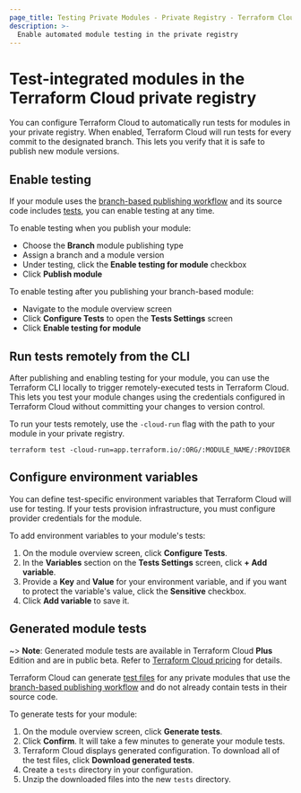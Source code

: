 ```yaml
---
page_title: Testing Private Modules - Private Registry - Terraform Cloud
description: >-
  Enable automated module testing in the private registry
---
```


# Test-integrated modules in the Terraform Cloud private registry

You can configure Terraform Cloud to automatically run tests for modules in your private registry. When enabled, Terraform Cloud will run tests for every commit to the designated branch. This lets you verify that it is safe to publish new module versions.

## Enable testing

If your module uses the [branch-based publishing workflow](/terraform/cloud-docs/registry/publish-modules#branch-based-publishing) and its source code includes [tests](/terraform/language/v1.6.x/tests), you can enable testing at any time.

To enable testing when you publish your module:
- Choose the **Branch** module publishing type
- Assign a branch and a module version
- Under testing, click the **Enable testing for module** checkbox
- Click **Publish module**

To enable testing after you publishing your branch-based module:
- Navigate to the module overview screen
- Click **Configure Tests** to open the **Tests Settings** screen
- Click **Enable testing for module**

## Run tests remotely from the CLI

After publishing and enabling testing for your module, you can use the Terraform CLI locally to trigger remotely-executed tests in Terraform Cloud. This lets you test your module changes using the credentials configured in Terraform Cloud without committing your changes to version control. 

To run your tests remotely, use the `-cloud-run` flag with the path to your module in your private registry. 

```shell
terraform test -cloud-run=app.terraform.io/:ORG/:MODULE_NAME/:PROVIDER
```

## Configure environment variables

You can define test-specific environment variables that Terraform Cloud will use for testing. If your tests provision infrastructure, you must configure provider credentials for the module.  

To add environment variables to your module's tests:

1. On the module overview screen, click **Configure Tests**. 
1. In the **Variables** section on the **Tests Settings** screen, click **+ Add variable**. 
1. Provide a **Key** and **Value** for your environment variable, and if you want to protect the variable's value, click the **Sensitive** checkbox. 
1. Click **Add variable** to save it.

<!-- BEGIN: TFC:only -->

## Generated module tests

~> **Note**: Generated module tests are available in Terraform Cloud **Plus** Edition and are in public beta. Refer to [Terraform Cloud pricing](https://www.hashicorp.com/products/terraform/pricing) for details.

Terraform Cloud can generate [test files](/terraform/language/tests) for any private modules that use the [branch-based publishing workflow](/terraform/cloud-docs/registry/publish-modules#branch-based-publishing) and do not already contain tests in their source code. 

To generate tests for your module:

1. On the module overview screen, click **Generate tests**.
1. Click **Confirm**. It will take a few minutes to generate your module tests.
1. Terraform Cloud displays generated configuration. To download all of the test files, click **Download generated tests**.
1. Create a `tests` directory in your configuration.
1. Unzip the downloaded files into the new `tests` directory.
<!-- END: TFC:only -->
